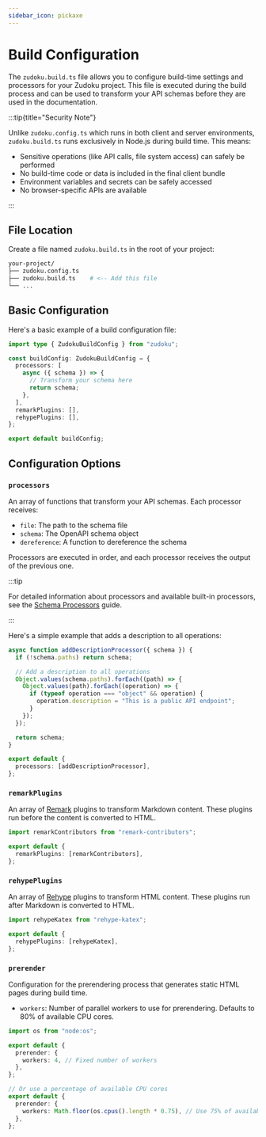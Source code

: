 ```yaml
---
sidebar_icon: pickaxe
---
```


# Build Configuration

The `zudoku.build.ts` file allows you to configure build-time settings and processors for your
Zudoku project. This file is executed during the build process and can be used to transform your API
schemas before they are used in the documentation.

:::tip{title="Security Note"}

Unlike `zudoku.config.ts` which runs in both client and server environments, `zudoku.build.ts` runs
exclusively in Node.js during build time. This means:

- Sensitive operations (like API calls, file system access) can safely be performed
- No build-time code or data is included in the final client bundle
- Environment variables and secrets can be safely accessed
- No browser-specific APIs are available

:::

## File Location

Create a file named `zudoku.build.ts` in the root of your project:

```bash
your-project/
├── zudoku.config.ts
├── zudoku.build.ts    # <-- Add this file
└── ...
```

## Basic Configuration

Here's a basic example of a build configuration file:

```ts
import type { ZudokuBuildConfig } from "zudoku";

const buildConfig: ZudokuBuildConfig = {
  processors: [
    async ({ schema }) => {
      // Transform your schema here
      return schema;
    },
  ],
  remarkPlugins: [],
  rehypePlugins: [],
};

export default buildConfig;
```

## Configuration Options

### `processors`

An array of functions that transform your API schemas. Each processor receives:

- `file`: The path to the schema file
- `schema`: The OpenAPI schema object
- `dereference`: A function to dereference the schema

Processors are executed in order, and each processor receives the output of the previous one.

:::tip

For detailed information about processors and available built-in processors, see the
[Schema Processors](../guides/processors) guide.

:::

Here's a simple example that adds a description to all operations:

```ts
async function addDescriptionProcessor({ schema }) {
  if (!schema.paths) return schema;

  // Add a description to all operations
  Object.values(schema.paths).forEach((path) => {
    Object.values(path).forEach((operation) => {
      if (typeof operation === "object" && operation) {
        operation.description = "This is a public API endpoint";
      }
    });
  });

  return schema;
}

export default {
  processors: [addDescriptionProcessor],
};
```

### `remarkPlugins`

An array of [Remark](https://github.com/remarkjs/remark) plugins to transform Markdown content.
These plugins run before the content is converted to HTML.

```ts
import remarkContributors from "remark-contributors";

export default {
  remarkPlugins: [remarkContributors],
};
```

### `rehypePlugins`

An array of [Rehype](https://github.com/rehypejs/rehype) plugins to transform HTML content. These
plugins run after Markdown is converted to HTML.

```ts
import rehypeKatex from "rehype-katex";

export default {
  rehypePlugins: [rehypeKatex],
};
```

### `prerender`

Configuration for the prerendering process that generates static HTML pages during build time.

- `workers`: Number of parallel workers to use for prerendering. Defaults to 80% of available CPU
  cores.

```ts
import os from "node:os";

export default {
  prerender: {
    workers: 4, // Fixed number of workers
  },
};

// Or use a percentage of available CPU cores
export default {
  prerender: {
    workers: Math.floor(os.cpus().length * 0.75), // Use 75% of available cores
  },
};
```
